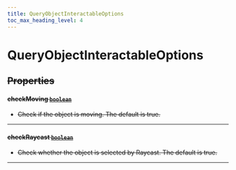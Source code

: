 ```yaml
---
title: QueryObjectInteractableOptions
toc_max_heading_level: 4
---
```


# QueryObjectInteractableOptions <s generated />

## Properties <s generated />

#### checkMoving [`boolean`]( https://developer.mozilla.org/en-US/docs/Web/JavaScript/Reference/Global_Objects/Boolean) <s generated />

- Check if the object is moving. The default is true.

<hr class="solid" />  <s generated />

#### checkRaycast [`boolean`]( https://developer.mozilla.org/en-US/docs/Web/JavaScript/Reference/Global_Objects/Boolean) <s generated />

- Check whether the object is selected by Raycast. The default is true.

<hr class="solid" />  <s generated />

